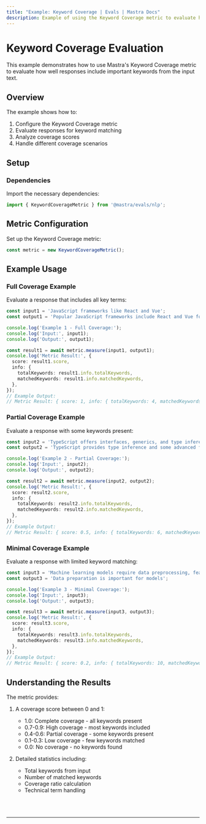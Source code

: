 ```yaml
---
title: "Example: Keyword Coverage | Evals | Mastra Docs"
description: Example of using the Keyword Coverage metric to evaluate how well responses cover important keywords from input text.
---
```



# Keyword Coverage Evaluation

This example demonstrates how to use Mastra's Keyword Coverage metric to evaluate how well responses include important keywords from the input text.

## Overview

The example shows how to:

1. Configure the Keyword Coverage metric
2. Evaluate responses for keyword matching
3. Analyze coverage scores
4. Handle different coverage scenarios

## Setup

### Dependencies

Import the necessary dependencies:

```typescript copy showLineNumbers filename="src/index.ts"
import { KeywordCoverageMetric } from '@mastra/evals/nlp';
```

## Metric Configuration

Set up the Keyword Coverage metric:

```typescript copy showLineNumbers{4} filename="src/index.ts"
const metric = new KeywordCoverageMetric();
```

## Example Usage

### Full Coverage Example

Evaluate a response that includes all key terms:

```typescript copy showLineNumbers{7} filename="src/index.ts"
const input1 = 'JavaScript frameworks like React and Vue';
const output1 = 'Popular JavaScript frameworks include React and Vue for web development';

console.log('Example 1 - Full Coverage:');
console.log('Input:', input1);
console.log('Output:', output1);

const result1 = await metric.measure(input1, output1);
console.log('Metric Result:', {
  score: result1.score,
  info: {
    totalKeywords: result1.info.totalKeywords,
    matchedKeywords: result1.info.matchedKeywords,
  },
});
// Example Output:
// Metric Result: { score: 1, info: { totalKeywords: 4, matchedKeywords: 4 } }
```

### Partial Coverage Example

Evaluate a response with some keywords present:

```typescript copy showLineNumbers{24} filename="src/index.ts"
const input2 = 'TypeScript offers interfaces, generics, and type inference';
const output2 = 'TypeScript provides type inference and some advanced features';

console.log('Example 2 - Partial Coverage:');
console.log('Input:', input2);
console.log('Output:', output2);

const result2 = await metric.measure(input2, output2);
console.log('Metric Result:', {
  score: result2.score,
  info: {
    totalKeywords: result2.info.totalKeywords,
    matchedKeywords: result2.info.matchedKeywords,
  },
});
// Example Output:
// Metric Result: { score: 0.5, info: { totalKeywords: 6, matchedKeywords: 3 } }
```

### Minimal Coverage Example

Evaluate a response with limited keyword matching:

```typescript copy showLineNumbers{41} filename="src/index.ts"
const input3 = 'Machine learning models require data preprocessing, feature engineering, and hyperparameter tuning';
const output3 = 'Data preparation is important for models';

console.log('Example 3 - Minimal Coverage:');
console.log('Input:', input3);
console.log('Output:', output3);

const result3 = await metric.measure(input3, output3);
console.log('Metric Result:', {
  score: result3.score,
  info: {
    totalKeywords: result3.info.totalKeywords,
    matchedKeywords: result3.info.matchedKeywords,
  },
});
// Example Output:
// Metric Result: { score: 0.2, info: { totalKeywords: 10, matchedKeywords: 2 } }
```

## Understanding the Results

The metric provides:

1. A coverage score between 0 and 1:
   - 1.0: Complete coverage - all keywords present
   - 0.7-0.9: High coverage - most keywords included
   - 0.4-0.6: Partial coverage - some keywords present
   - 0.1-0.3: Low coverage - few keywords matched
   - 0.0: No coverage - no keywords found

2. Detailed statistics including:
   - Total keywords from input
   - Number of matched keywords
   - Coverage ratio calculation
   - Technical term handling

<br />
<br />
<hr className="dark:border-[#404040] border-gray-300" />
<br />
<br />
<GithubLink
  link={
    "https://github.com/mastra-ai/mastra/blob/main/examples/basics/evals/keyword-coverage"
  }
/> 